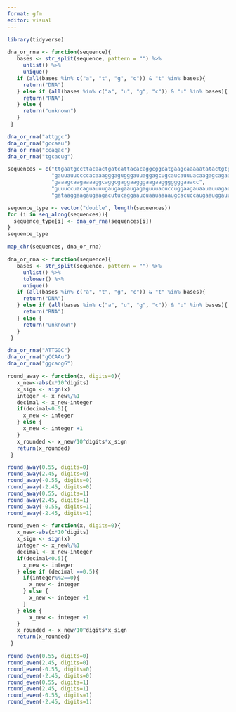 ```yaml
---
format: gfm
editor: visual
---
```


```r
library(tidyverse)
```

```r
dna_or_rna <- function(sequence){
   bases <- str_split(sequence, pattern = "") %>%
     unlist() %>%
     unique()
   if (all(bases %in% c("a", "t", "g", "c")) & "t" %in% bases){
     return("DNA")
   } else if (all(bases %in% c("a", "u", "g", "c")) & "u" %in% bases){
     return("RNA")
   } else {
     return("unknown")
   }
 }
```

```r
dna_or_rna("attggc")
dna_or_rna("gccaau")
dna_or_rna("ccagac")
dna_or_rna("tgcacug")
```

```r
sequences = c("ttgaatgccttacaactgatcattacacaggcggcatgaagcaaaaatatactgtgaaccaatgcaggcg", 
              "gauuauuccccacaaagggagugggauuaggagcugcaucauuuacaagagcagaauguuucaaaugcau", 
              "gaaagcaagaaaaggcaggcgaggaagggaagaagggggggaaacc", 
              "guuuccuacaguauuugaugagaaugagaguuuacuccuggaagauaauauuagaauguuuacaacugcaccugaucagguggauaaggaagaugaagacu", 
              "gataaggaagaugaagacutucaggaaucuaauaaaaugcacuccaugaauggauucauguaugggaaucagccggguc")
```

```r
sequence_type <- vector("double", length(sequences))
for (i in seq_along(sequences)){
  sequence_type[i] <- dna_or_rna(sequences[i])
}
sequence_type
```

```r
map_chr(sequences, dna_or_rna)
```

```r
dna_or_rna <- function(sequence){
   bases <- str_split(sequence, pattern = "") %>%
     unlist() %>%
     tolower() %>%
     unique()
   if (all(bases %in% c("a", "t", "g", "c")) & "t" %in% bases){
     return("DNA")
   } else if (all(bases %in% c("a", "u", "g", "c")) & "u" %in% bases){
     return("RNA")
   } else {
     return("unknown")
   }
 }
```

```r
dna_or_rna("ATTGGC")
dna_or_rna("gCCAAu")
dna_or_rna("ggcacgG")
```

```r
round_away <- function(x, digits=0){
   x_new<-abs(x*10^digits)
   x_sign <- sign(x)
   integer <- x_new%/%1
   decimal <- x_new-integer
   if(decimal<0.5){
     x_new <- integer
   } else {
     x_new <- integer +1
   }
   x_rounded <- x_new/10^digits*x_sign
   return(x_rounded)
 }
```

```r
round_away(0.55, digits=0)
round_away(2.45, digits=0) 
round_away(-0.55, digits=0)
round_away(-2.45, digits=0) 
round_away(0.55, digits=1)
round_away(2.45, digits=1) 
round_away(-0.55, digits=1)
round_away(-2.45, digits=1) 
```

```r
round_even <- function(x, digits=0){
   x_new<-abs(x*10^digits)
   x_sign <- sign(x)
   integer <- x_new%/%1
   decimal <- x_new-integer
   if(decimal<0.5){
     x_new <- integer
   } else if (decimal ==0.5){
     if(integer%%2==0){
       x_new <- integer 
     } else {
       x_new <- integer +1
     }
   } else {
       x_new <- integer +1
   }
   x_rounded <- x_new/10^digits*x_sign
   return(x_rounded)
 }
```

```r
round_even(0.55, digits=0)
round_even(2.45, digits=0) 
round_even(-0.55, digits=0)
round_even(-2.45, digits=0) 
round_even(0.55, digits=1)
round_even(2.45, digits=1) 
round_even(-0.55, digits=1)
round_even(-2.45, digits=1)
```

